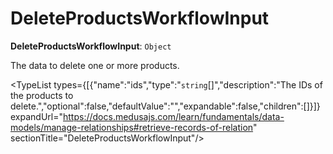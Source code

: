 
# DeleteProductsWorkflowInput

 **DeleteProductsWorkflowInput**: `Object`

The data to delete one or more products.

<TypeList types={[{"name":"ids","type":"`string`[]","description":"The IDs of the products to delete.","optional":false,"defaultValue":"","expandable":false,"children":[]}]} expandUrl="https://docs.medusajs.com/learn/fundamentals/data-models/manage-relationships#retrieve-records-of-relation" sectionTitle="DeleteProductsWorkflowInput"/>
